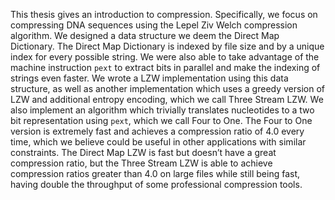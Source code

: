 This thesis gives an introduction to compression. Specifically, we focus on compressing DNA sequences using the Lepel Ziv Welch compression algorithm. We designed a data structure we deem the Direct Map Dictionary. The Direct Map Dictionary is indexed by file size and by a unique index for every possible string. We were also able to take advantage of the machine instruction `pext` to extract bits in parallel and make the indexing of strings even faster. We wrote a LZW implementation using this data structure, as well as another implementation which uses a greedy version of LZW and additional entropy encoding, which we call Three Stream LZW. We also implement an algorithm which trivially translates nucleotides to a two bit representation using `pext`, which we call Four to One. The Four to One version is extremely fast and achieves a compression ratio of 4.0 every time, which we believe could be useful in other applications with similar constraints. The Direct Map LZW is fast but doesn't have a great compression ratio, but the Three Stream LZW is able to achieve compression ratios greater than 4.0 on large files while still being fast, having double the throughput of some professional compression tools.  
